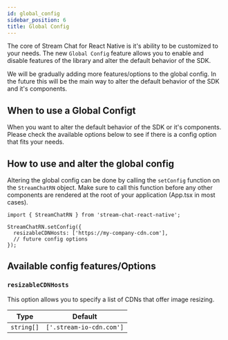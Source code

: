 ```yaml
---
id: global_config
sidebar_position: 6
title: Global Config
---
```


The core of Stream Chat for React Native is it's ability to be customized to your needs.
The new `Global Config` feature allows you to enable and disable features of the library and alter the default behavior of the SDK.

We will be gradually adding more features/options to the global config.
In the future this will be the main way to alter the default behavior of the SDK and it's components.

## When to use a Global Configt

When you want to alter the default behavior of the SDK or it's components.
Please check the available options below to see if there is a config option that fits your needs.

## How to use and alter the global config

Altering the global config can be done by calling the `setConfig` function on the `StreamChatRN` object.
Make sure to call this function before any other components are rendered at the root of your application (App.tsx in most cases).

```tsx
import { StreamChatRN } from 'stream-chat-react-native';

StreamChatRN.setConfig({
  resizableCDNHosts: ['https://my-company-cdn.com'],
  // future config options
});
```

## Available config features/Options

### `resizableCDNHosts`

This option allows you to specify a list of CDNs that offer image resizing.

| Type       | Default                  |
| ---------- | ------------------------ |
| `string[]` | `['.stream-io-cdn.com']` |
